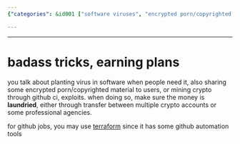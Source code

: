 ```yaml
---
{"categories": &id001 ["software viruses", "encrypted porn/copyrighted material sharing", "cryptocurrency mining through GitHub", "money laundering", "GitHub automation with Terraform", "detecting malicious activities", "online security"], "category": "Software Security", "date": "2022-12-11 23:48:25", "description": "This text highlights various methods for carrying out malicious activities online, including planting viruses in software, sharing encrypted adult content and copyrighted material, and mining cryptocurrency through GitHub. The importance of money laundering to avoid detection is stressed, and the use of Terraform for automating GitHub tasks is suggested.", "tags": *id001, "title": "badass tricks, earning plans"}

---
```


------

# badass tricks, earning plans

you talk about planting virus in software when people need it, also sharing some encrypted porn/copyrighted material to users, or mining crypto through github ci, exploits. when doing so, make sure the money is **laundried**, either through transfer between multiple crypto accounts or some professional agencies.

for github jobs, you may use [terraform](https://registry.terraform.io/search/modules?q=github) since it has some github automation tools

